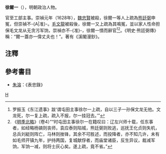 '''徐爾一'''（{{bd|?||?||}}），明朝政治人物。

官至工部主事。崇禎元年（1628年），[[魏忠賢|魏忠賢]]被殺，徐爾一等人上疏為[[熊廷弼|熊廷弼]]申冤，但崇禎不-{A|准}-。[[毛文龍|毛文龍]]被殺後，徐爾一又上疏為其鳴冤，並以家人性命担保毛文龙从无贪污军饷，崇禎亦不-{准}-，徐爾一憤而辭官<ref>罗振玉《东江遗事》跋‘谓屯田主事徐尔一上疏，自以三子一孙保文龙无他。文龙死，尔一复上疏，疏入不报，尔一挂冠去。’”</ref><ref>《[[明季北略|明季北略]]》（卷4）”“时屯田主事徐尔一在籍叹曰：辽左兴师十载，任东事者，如经略杨镐则丧师，袁应泰则陷城，熊廷弼则败逃，巡抚王化贞则失机，总兵刘綎则阵亡，马林则挫锋，其余不可胜述，而投降者，亦不知几许，未有如毛师开镇九年，护持两国，复城献俘者，而庙堂诸臣，反生异议，裁减军饷，军饷一减，则将士灰心矣。遂上疏，竟不省。”</ref>。《明史·熊廷弼傳》稱：“爾一蓋亦一偉丈夫也！”。著有《溪閣漫鈔》。

==注釋==
<div class="references-small">
<references />
</div>

==參考書目==
* [[朱溶|朱溶]]：《表忠錄》

{{明朝人物小作品}}

[[Category:明朝工部主事|H]]